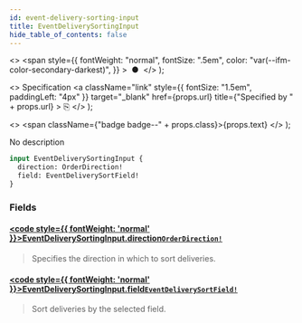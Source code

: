 ```yaml
---
id: event-delivery-sorting-input
title: EventDeliverySortingInput
hide_table_of_contents: false
---
```


  <>
    <span
      style={{
        fontWeight: "normal",
        fontSize: ".5em",
        color: "var(--ifm-color-secondary-darkest)",
      }}
    >
      &nbsp;●&nbsp;
    </span>
  </>
);

  <>
    Specification
    <a
      className="link"
      style={{ fontSize: "1.5em", paddingLeft: "4px" }}
      target="\_blank"
      href={props.url}
      title={"Specified by " + props.url}
    >
      ⎘
    </a>
  </>
);

  <>
    <span className={"badge badge--" + props.class}>{props.text}</span>
  </>
);

No description

```graphql
input EventDeliverySortingInput {
  direction: OrderDirection!
  field: EventDeliverySortField!
}
```

### Fields

#### [<code style={{ fontWeight: 'normal' }}>EventDeliverySortingInput.<b>direction</b></code>](#)<Bullet />[`OrderDirection!`](../../../storefront/miscellaneous/enums/order-direction) <Badge class="secondary" text="non-null"/> <Badge class="secondary" text="enum"/>

> Specifies the direction in which to sort deliveries.

#### [<code style={{ fontWeight: 'normal' }}>EventDeliverySortingInput.<b>field</b></code>](#)<Bullet />[`EventDeliverySortField!`](../../../storefront/webhooks/enums/event-delivery-sort-field) <Badge class="secondary" text="non-null"/> <Badge class="secondary" text="enum"/>

> Sort deliveries by the selected field.
